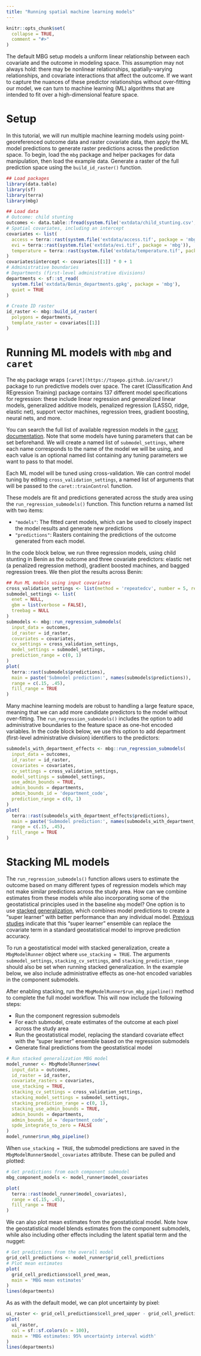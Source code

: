 ```yaml
---
title: "Running spatial machine learning models"
---
```


```r
knitr::opts_chunk$set(
  collapse = TRUE,
  comment = "#>"
)
```

The default MBG setup models a uniform linear relationship between each covariate and the outcome in modeling space. This assumption may not always hold: there may be nonlinear relationships, spatially-varying relationships, and covariate interactions that affect the outcome. If we want to capture the nuances of these predictor relationships without over-fitting our model, we can turn to machine learning (ML) algorithms that are intended to fit over a high-dimensional feature space.


# Setup

In this tutorial, we will run multiple machine learning models using point-georeferenced outcome data and raster covariate data, then apply the ML model predictions to generate raster predictions across the prediction space. To begin, load the `mbg` package and helper packages for data manipulation, then load the example data. Generate a raster of the full prediction space using the `build_id_raster()` function.

```r
## Load packages
library(data.table)
library(sf)
library(terra)
library(mbg)

## Load data
# Outcome: child stunting
outcomes <- data.table::fread(system.file('extdata/child_stunting.csv', package = 'mbg'))
# Spatial covariates, including an intercept
covariates <- list(
  access = terra::rast(system.file('extdata/access.tif', package = 'mbg')),
  evi = terra::rast(system.file('extdata/evi.tif', package = 'mbg')),
  temperature = terra::rast(system.file('extdata/temperature.tif', package = 'mbg'))
)
covariates$intercept <- covariates[[1]] * 0 + 1
# Administrative boundaries
# Departments (first-level administrative divisions)
departments <- sf::st_read(
  system.file('extdata/Benin_departments.gpkg', package = 'mbg'),
  quiet = TRUE
)

# Create ID raster
id_raster <- mbg::build_id_raster(
  polygons = departments,
  template_raster = covariates[[1]]
)
```

# Running ML models with `mbg` and `caret`

The `mbg` package wraps `[caret](https://topepo.github.io/caret/)` package to run predictive models over space. The caret (Classification And REgression Training) package contains 137 different model specifications for regression: these include linear regression and generalized linear models, generalized additive models, penalized regression (LASSO, ridge, elastic net), support vector machines, regression trees, gradient boosting, neural nets, and more.

You can search the full list of available regression models in the [`caret` documentation](https://topepo.github.io/caret/available-models.html). Note that some models have tuning parameters that can be set beforehand. We will create a named list of `submodel_settings`, where each name corresponds to the name of the model we will be using, and each value is an optional named list containing any tuning parameters we want to pass to that model.

Each ML model will be tuned using cross-validation. We can control model tuning by editing `cross_validation_settings`, a named list of arguments that will be passed to the `caret::trainControl` function.

These models are fit and predictions generated across the study area using the `run_regression_submodels()` function. This function returns a named list with two items:

- `"models"`: The fitted caret models, which can be used to closely inspect the model results and generate new predictions
- `"predictions"`: Rasters containing the predictions of the outcome generated from each model.

In the code block below, we run three regression models, using child stunting in Benin as the outcome and three covariate predictors: elastic net (a penalized regression method), gradient boosted machines, and bagged regression trees. We then plot the results across Benin:

```r
## Run ML models using input covariates
cross_validation_settings <- list(method = 'repeatedcv', number = 5, repeats = 5)
submodel_settings <- list(
  enet = NULL,
  gbm = list(verbose = FALSE),
  treebag = NULL
)
submodels <- mbg::run_regression_submodels(
  input_data = outcomes,
  id_raster = id_raster,
  covariates = covariates,
  cv_settings = cross_validation_settings,
  model_settings = submodel_settings,
  prediction_range = c(0, 1)
)
plot(
  terra::rast(submodels$predictions),
  main = paste('Submodel prediction:', names(submodels$predictions)),
  range = c(.15, .45),
  fill_range = TRUE
)
```

Many machine learning models are robust to handling a large feature space, meaning that we can add more candidate predictors to the model without over-fitting. The `run_regression_submodels()` includes the option to add administrative boundaries to the feature space as one-hot encoded variables. In the code block below, we use this option to add department (first-level administrative division) identifiers to the predictors:

```r
submodels_with_department_effects <- mbg::run_regression_submodels(
  input_data = outcomes,
  id_raster = id_raster,
  covariates = covariates,
  cv_settings = cross_validation_settings,
  model_settings = submodel_settings,
  use_admin_bounds = TRUE,
  admin_bounds = departments,
  admin_bounds_id = 'department_code',
  prediction_range = c(0, 1)
)
plot(
  terra::rast(submodels_with_department_effects$predictions),
  main = paste('Submodel prediction:', names(submodels_with_department_effects$predictions)),
  range = c(.15, .45),
  fill_range = TRUE
)
```


# Stacking ML models

The `run_regression_submodels()` function allows users to estimate the outcome based on many different types of regression models which may not make similar predictions across the study area. How can we combine estimates from these models while also incorporating some of the geostatistical principles used in the baseline `mbg` model? One option is to use [stacked generalization](https://pmc.ncbi.nlm.nih.gov/articles/PMC6089257/), which combines model predictions to create a "super learner" with better performance than any individual model. [Previous studies](https://royalsocietypublishing.org/doi/full/10.1098/rsif.2017.0520) indicate that this "super learner" ensemble can replace the covariate term in a standard geostatistical model to improve prediction accuracy.

To run a geostatistical model with stacked generalization, create a `MbgModelRunner` object where `use_stacking = TRUE`. The arguments `submodel_settings`, `stacking_cv_settings`, and `stacking_prediction_range` should also be set when running stacked generalization. In the example below, we also include administrative effects as one-hot encoded variables in the component submodels.

After enabling stacking, run the `MbgModelRunner$run_mbg_pipeline()` method to complete the full model workflow. This will now include the following steps:

- Run the component regression submodels
- For each submodel, create estimates of the outcome at each pixel across the study area
- Run the geostatistical model, replacing the standard covariate effect with the "super learner" ensemble based on the regression submodels
- Generate final predictions from the geostatistical model

```r
# Run stacked generalization MBG model
model_runner <- MbgModelRunner$new(
  input_data = outcomes,
  id_raster = id_raster,
  covariate_rasters = covariates,
  use_stacking = TRUE,
  stacking_cv_settings = cross_validation_settings,
  stacking_model_settings = submodel_settings,
  stacking_prediction_range = c(0, 1),
  stacking_use_admin_bounds = TRUE,
  admin_bounds = departments,
  admin_bounds_id = 'department_code',
  spde_integrate_to_zero = FALSE
)
model_runner$run_mbg_pipeline()
```

When `use_stacking = TRUE`, the submodel predictions are saved in the `MbgModelRunner$model_covariates` attribute. These can be pulled and plotted:

```r
# Get predictions from each component submodel
mbg_component_models <- model_runner$model_covariates

plot(
  terra::rast(model_runner$model_covariates),
  range = c(.15, .45),
  fill_range = TRUE
)
```

We can also plot mean estimates from the geostatistical model. Note how the geostatistical model blends estimates from the component submodels, while also including other effects including the latent spatial term and the nugget:

```r
# Get predictions from the overall model
grid_cell_predictions <- model_runner$grid_cell_predictions
# Plot mean estimates
plot(
  grid_cell_predictions$cell_pred_mean,
  main = 'MBG mean estimates'
)
lines(departments)
```

As as with the default model, we can plot uncertainty by pixel:

```r
ui_raster <- grid_cell_predictions$cell_pred_upper - grid_cell_predictions$cell_pred_lower
plot(
  ui_raster,
  col = sf::sf.colors(n = 100),
  main = 'MBG estimates: 95% uncertainty interval width'
)
lines(departments)
```
